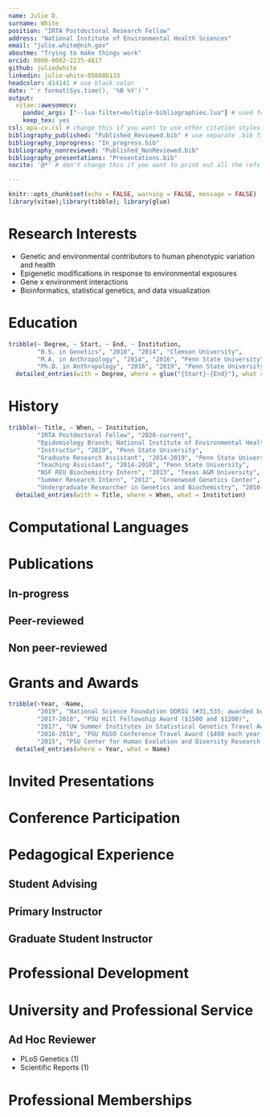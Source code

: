 ```yaml
---
name: Julie D.
surname: White
position: "IRTA Postdoctoral Research Fellow"
address: "National Institute of Environmental Health Sciences"
email: "julie.white@nih.gov"
aboutme: "Trying to make things work"
orcid: 0000-0002-2235-4817
github: juliedwhite
linkedin: julie-white-05888b133
headcolor: 414141 # use black color
date: "`r format(Sys.time(), '%B %Y')`"
output: 
  vitae::awesomecv:
    pandoc_args: ["--lua-filter=multiple-bibliographies.lua"] # used for creating bibliographies for multiple sections
    keep_tex: yes
csl: apa-cv.csl # change this if you want to use other citation styles
bibliography_published: "Published_Reviewed.bib" # use separate .bib files and assign each of them a unique key: bibliography_*
bibliography_inprogress: "In_progress.bib"
bibliography_nonreviewed: "Published_NonReviewed.bib" 
bibliography_presentations: "Presentations.bib"
nocite: '@*' # don't change this if you want to print out all the refs

---
```



```r
knitr::opts_chunk$set(echo = FALSE, warning = FALSE, message = FALSE)
library(vitae);library(tibble); library(glue)
```

# Research Interests

* Genetic and environmental contributors to human phenotypic variation and health
* Epigenetic modifications in response to environmental exposures
* Gene x environment interactions
* Bioinformatics, statistical genetics, and data visualization 

# Education

```r
tribble(~ Degree, ~ Start, ~ End, ~ Institution, 
        "B.S. in Genetics", "2010", "2014", "Clemson University", 
        "M.A. in Anthropology", "2014", "2016", "Penn State University", 
        "Ph.D. in Anthropology", "2016", "2019", "Penn State University", ) %>%
  detailed_entries(with = Degree, where = glue("{Start}-{End}"), what = Institution)
```

# History
```r
tribble(~ Title, ~ When, ~ Institution, 
        "IRTA Postdoctoral Fellow", "2020-current", 
        "Epidemiology Branch; National Institute of Environmental Health Sciences", 
        "Instructor", "2019", "Penn State University", 
        "Graduate Research Assistant", "2014-2019", "Penn State University", 
        "Teaching Assistant", "2014-2018", "Penn State University", 
        "NSF REU Biochemistry Intern", "2013", "Texas A&M University", 
        "Summer Research Intern", "2012", "Greenwood Genetics Center", 
        "Undergraduate Researcher in Genetics and Biochemistry", "2010-2014", "Clemson University") %>%
  detailed_entries(with = Title, where = When, what = Institution)
```

# Computational Languages

# Publications

## In-progress

\begingroup
\setlength{\parindent}{-0.5in}
\setlength{\leftskip}{0.5in}

::: {#refs_inprogress}
:::

\endgroup

## Peer-reviewed
<!-- Notes: copy and paste the following block for any other bibliography sections with the same bibliography key matched that you assigned in YAML  -->
\begingroup
\setlength{\parindent}{-0.5in}
\setlength{\leftskip}{0.5in}

::: {#refs_published}
:::

\endgroup
<!-- Bib-printing block ends here. -->

## Non peer-reviewed

\begingroup
\setlength{\parindent}{-0.5in}
\setlength{\leftskip}{0.5in}

::: {#refs_nonreviewed}
:::

\endgroup

# Grants and Awards

```r
tribble(~Year, ~Name,
        "2019", "National Science Foundation DDRIG (#31,535; awarded but declined)",
        "2017-2018", "PSU Hill Fellowship Award ($1500 and $1200)",
        "2017", "UW Summer Institutes in Statistical Genetics Travel Award ($1800)",
        "2016-2018", "PSU RGSO Conference Travel Award ($400 each year)",
        "2015", "PSU Center for Human Evolution and Diversity Research Grant ($7303") %>% 
  detailed_entries(where = Year, what = Name) 
```

# Invited Presentations

\begingroup
\setlength{\parindent}{-0.5in}
\setlength{\leftskip}{0.5in}

::: {}
:::

\endgroup

# Conference Participation

\begingroup
\setlength{\parindent}{-0.5in}
\setlength{\leftskip}{0.5in}

::: {}
:::

\endgroup

# Pedagogical Experience

## Student Advising

## Primary Instructor

## Graduate Student Instructor

# Professional Development

# University and Professional Service

## Ad Hoc Reviewer

* PLoS Genetics (1)
* Scientific Reports (1)

# Professional Memberships
